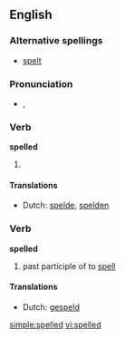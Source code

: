 ==English==

===Alternative spellings===
*{{UK}} [[spelt]]

===Pronunciation===
*{{IPA|/ˈspεld/}}, {{SAMPA|/"spEld/}}

===Verb===
'''spelled'''

# {{past of|[[spell]]}}

====Translations====
*Dutch: [[spelde]], [[spelden]]

===Verb===
'''spelled'''

# past participle of to [[spell]]

====Translations====
*Dutch: [[gespeld]]

[[simple:spelled]]
[[vi:spelled]]